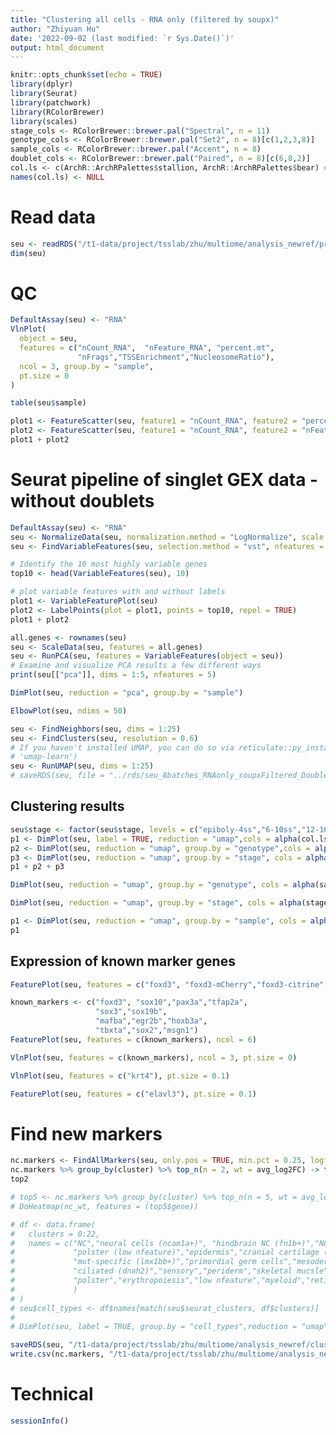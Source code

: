 ```yaml
---
title: "Clustering all cells - RNA only (filtered by soupx)"
author: "Zhiyuan Hu"
date: '2022-09-02 (last modified: `r Sys.Date()`)'
output: html_document
---
```


```r
knitr::opts_chunk$set(echo = TRUE)
library(dplyr)
library(Seurat)
library(patchwork)
library(RColorBrewer)
library(scales)
stage_cols <- RColorBrewer::brewer.pal("Spectral", n = 11)
genotype_cols <- RColorBrewer::brewer.pal("Set2", n = 8)[c(1,2,3,8)]
sample_cols <- RColorBrewer::brewer.pal("Accent", n = 8)
doublet_cols <- RColorBrewer::brewer.pal("Paired", n = 8)[c(6,8,2)]
col.ls <- c(ArchR::ArchRPalettes$stallion, ArchR::ArchRPalettes$bear) # archR color palettes
names(col.ls) <- NULL
```

# Read data

```r
seu <- readRDS("/t1-data/project/tsslab/zhu/multiome/analysis_newref/preprocessing/rds/rna_atac_singlet/seuobj_rna64340.rds")
dim(seu)
```

# QC

```r
DefaultAssay(seu) <- "RNA"
VlnPlot(
  object = seu,
  features = c("nCount_RNA",  "nFeature_RNA", "percent.mt",
               "nFrags","TSSEnrichment","NucleosomeRatio"),
  ncol = 3, group.by = "sample",
  pt.size = 0
)
```

```r
table(seu$sample)
```


```r
plot1 <- FeatureScatter(seu, feature1 = "nCount_RNA", feature2 = "percent.mt", group.by = "sample", pt.size = 0.1)
plot2 <- FeatureScatter(seu, feature1 = "nCount_RNA", feature2 = "nFeature_RNA",group.by = "sample", pt.size = 0.1)
plot1 + plot2
```


# Seurat pipeline of singlet GEX data - without doublets

```r
DefaultAssay(seu) <- "RNA"
seu <- NormalizeData(seu, normalization.method = "LogNormalize", scale.factor = 10000)
seu <- FindVariableFeatures(seu, selection.method = "vst", nfeatures = 2000)

# Identify the 10 most highly variable genes
top10 <- head(VariableFeatures(seu), 10)

# plot variable features with and without labels
plot1 <- VariableFeaturePlot(seu)
plot2 <- LabelPoints(plot = plot1, points = top10, repel = TRUE)
plot1 + plot2
```

```r
all.genes <- rownames(seu)
seu <- ScaleData(seu, features = all.genes)
seu <- RunPCA(seu, features = VariableFeatures(object = seu))
# Examine and visualize PCA results a few different ways
print(seu[["pca"]], dims = 1:5, nfeatures = 5)
```

```r
DimPlot(seu, reduction = "pca", group.by = "sample")
```

```r
ElbowPlot(seu, ndims = 50)
```

```r
seu <- FindNeighbors(seu, dims = 1:25)
seu <- FindClusters(seu, resolution = 0.6)
# If you haven't installed UMAP, you can do so via reticulate::py_install(packages =
# 'umap-learn')
seu <- RunUMAP(seu, dims = 1:25)
# saveRDS(seu, file = "../rds/seu_8batches_RNAonly_soupxFiltered_DoubletFinderFiltered_clustered_subsetArchR.rds")
```

## Clustering results

```r
seu$stage <- factor(seu$stage, levels = c("epiboly-4ss","6-10ss","12-16ss","18-22ss"))
p1 <- DimPlot(seu, label = TRUE, reduction = "umap",cols = alpha(col.ls, 0.3))
p2 <- DimPlot(seu, reduction = "umap", group.by = "genotype",cols = alpha(genotype_cols, 0.4), pt.size = 0.5)
p3 <- DimPlot(seu, reduction = "umap", group.by = "stage", cols = alpha(stage_cols[c(4,6,8,10)], 0.4), pt.size = 0.5)
p1 + p2 + p3
```

```r
DimPlot(seu, reduction = "umap", group.by = "genotype", cols = alpha(sample_cols, 0.4), pt.size = 0.1, split.by = "stage")
```

```r
DimPlot(seu, reduction = "umap", group.by = "stage", cols = alpha(stage_cols[c(4,6,8,10)], 0.4), pt.size = 0.1, split.by = "genotype")
```

```r
p1 <- DimPlot(seu, reduction = "umap", group.by = "sample", cols = alpha(sample_cols, 0.4), pt.size = 0.1)
p1
```

## Expression of known marker genes

```r
FeaturePlot(seu, features = c("foxd3", "foxd3-mCherry","foxd3-citrine","alg6"), pt.size = 0.1, ncol = 4)
```


```r
known_markers <- c("foxd3", "sox10","pax3a","tfap2a",
                   "sox3","sox19b",
                   "mafba","egr2b","hoxb3a",
                   "tbxta","sox2","msgn1")
FeaturePlot(seu, features = c(known_markers), ncol = 6)
```

```r
VlnPlot(seu, features = c(known_markers), ncol = 3, pt.size = 0)
```

```r
VlnPlot(seu, features = c("krt4"), pt.size = 0.1)
```


```r
FeaturePlot(seu, features = c("elavl3"), pt.size = 0.1)
```

# Find new markers

```r
nc.markers <- FindAllMarkers(seu, only.pos = TRUE, min.pct = 0.25, logfc.threshold = 0.25)
nc.markers %>% group_by(cluster) %>% top_n(n = 2, wt = avg_log2FC) -> top2
top2
```

```r
# top5 <- nc.markers %>% group_by(cluster) %>% top_n(n = 5, wt = avg_log2FC)
# DoHeatmap(nc_wt, features = (top5$gene))
```


```r
# df <- data.frame(
#   clusters = 0:22,
#   names = c("NC","neural cells (ncam1a+)", "hindbrain NC (fn1b+)","NC neural","notochord", # 0to4
#             "polster (low nfeature)","epidermis","cranial cartilage (col12a1b+)","cranial cartilage (col11a1b+)",# 5to8
#             "mut-specific (lmx1bb+)","primordial germ cells","mesodermal","pigment", # 9to12
#             "ciliated (dnah2)","sensory","periderm","skeletal mucsle","vascular tubulogenesis",  # 13-17
#             "polster","erythropoiesis","low nfeature","myeloid","retinal development" # 18-22
#             )
# )
# seu$cell_types <- df$names[match(seu$seurat_clusters, df$clusters)]
# 
# DimPlot(seu, label = TRUE, group.by = "cell_types",reduction = "umap")
```

```r
saveRDS(seu, "/t1-data/project/tsslab/zhu/multiome/analysis_newref/clustering/rds/seuobj_rna/seu_RNAsoupx64340_clustered.rds")
write.csv(nc.markers, "/t1-data/project/tsslab/zhu/multiome/analysis_newref/clustering/results/seu_RNAsoupx64340_markers_20221226.csv")
```

# Technical

```r
sessionInfo()
```

